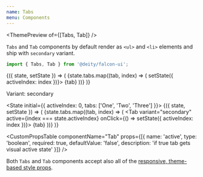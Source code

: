 ```yaml
---
name: Tabs
menu: Components
---
```



<ThemePreview of={[Tabs, Tab]} />

`Tabs` and `Tab` components by default render as `<ul>` and `<li>` elements and ship with `secondary` variant.

```javascript
import { Tabs, Tab } from '@deity/falcon-ui';
```

<Playground>
  <State initial={{ activeIndex: 0, tabs: ['One', 'Two', 'Three'] }}>
    {({ state, setState }) => (
      <Tabs>
        {state.tabs.map((tab, index) => (
          <Tab active={index === state.activeIndex} onClick={() => setState({ activeIndex: index })}>
            {tab}
          </Tab>
        ))}
      </Tabs>
    )}
  </State>

  <Text mt="xxxl" mb="xs">Variant: secondary</Text>

  <State initial={{ activeIndex: 0, tabs: ['One', 'Two', 'Three'] }}>
    {({ state, setState }) => (
      <Tabs variant="secondary">
        {state.tabs.map((tab, index) => (
          <Tab variant="secondary" active={index === state.activeIndex} onClick={() => setState({ activeIndex: index })}>
            {tab}
          </Tab>
        ))}
      </Tabs>
    )}
  </State>
</Playground>

<CustomPropsTable componentName="Tab" props={[{
  name: 'active',
  type: 'boolean',
  required: true,
  defaultValue: 'false',
  description: 'if true tab gets visual active state'
  }]}
 />

 Both `Tabs` and `Tab` components accept also all of the [responsive, theme-based style props](/responsive-props).
